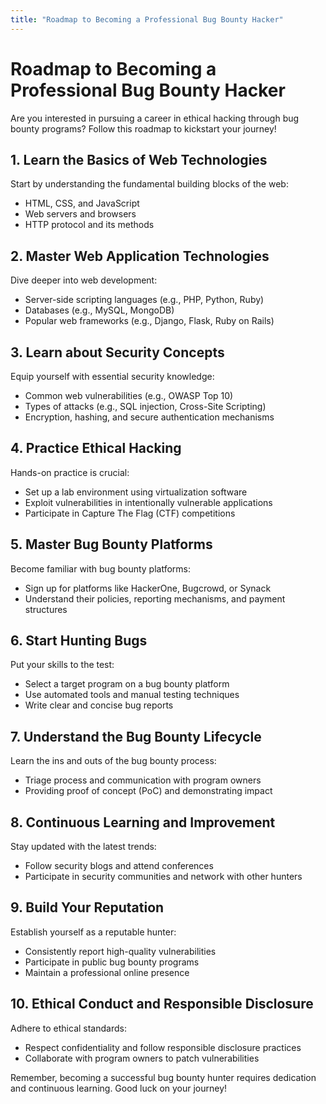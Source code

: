 ```yaml
---
title: "Roadmap to Becoming a Professional Bug Bounty Hacker"
---
```


# Roadmap to Becoming a Professional Bug Bounty Hacker

Are you interested in pursuing a career in ethical hacking through bug bounty programs? Follow this roadmap to kickstart your journey!

## 1. Learn the Basics of Web Technologies

Start by understanding the fundamental building blocks of the web:

- HTML, CSS, and JavaScript
- Web servers and browsers
- HTTP protocol and its methods

## 2. Master Web Application Technologies

Dive deeper into web development:

- Server-side scripting languages (e.g., PHP, Python, Ruby)
- Databases (e.g., MySQL, MongoDB)
- Popular web frameworks (e.g., Django, Flask, Ruby on Rails)

## 3. Learn about Security Concepts

Equip yourself with essential security knowledge:

- Common web vulnerabilities (e.g., OWASP Top 10)
- Types of attacks (e.g., SQL injection, Cross-Site Scripting)
- Encryption, hashing, and secure authentication mechanisms

## 4. Practice Ethical Hacking

Hands-on practice is crucial:

- Set up a lab environment using virtualization software
- Exploit vulnerabilities in intentionally vulnerable applications
- Participate in Capture The Flag (CTF) competitions

## 5. Master Bug Bounty Platforms

Become familiar with bug bounty platforms:

- Sign up for platforms like HackerOne, Bugcrowd, or Synack
- Understand their policies, reporting mechanisms, and payment structures

## 6. Start Hunting Bugs

Put your skills to the test:

- Select a target program on a bug bounty platform
- Use automated tools and manual testing techniques
- Write clear and concise bug reports

## 7. Understand the Bug Bounty Lifecycle

Learn the ins and outs of the bug bounty process:

- Triage process and communication with program owners
- Providing proof of concept (PoC) and demonstrating impact

## 8. Continuous Learning and Improvement

Stay updated with the latest trends:

- Follow security blogs and attend conferences
- Participate in security communities and network with other hunters

## 9. Build Your Reputation

Establish yourself as a reputable hunter:

- Consistently report high-quality vulnerabilities
- Participate in public bug bounty programs
- Maintain a professional online presence

## 10. Ethical Conduct and Responsible Disclosure

Adhere to ethical standards:

- Respect confidentiality and follow responsible disclosure practices
- Collaborate with program owners to patch vulnerabilities

Remember, becoming a successful bug bounty hunter requires dedication and continuous learning. Good luck on your journey!
